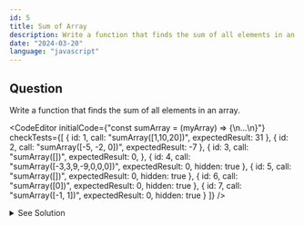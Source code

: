 ```yaml
---
id: 5
title: Sum of Array
description: Write a function that finds the sum of all elements in an array.
date: "2024-03-20"
language: "javascript"
---
```


## Question
Write a function that finds the sum of all elements in an array.


<CodeEditor 
    initialCode={"const sumArray = (myArray) => {\n...\n}"}
    checkTests={[
        {
         id: 1,
         call: "sumArray([1,10,20])",
         expectedResult: 31
        },
        {
         id: 2,
         call: "sumArray([-5, -2, 0])",
         expectedResult: -7
        },
        {
         id: 3,
        call:  "sumArray([])",
            expectedResult: 0,
        },
        {
         id: 4,
         call: "sumArray([-3,3,9,-9,0,0,0])",
         expectedResult: 0,
         hidden: true
        },
      {
         id: 5,
         call: "sumArray([])",
         expectedResult: 0,
         hidden: true
      },
      {
         id: 6,
         call: "sumArray([0])",
         expectedResult: 0,
         hidden: true
      },
      {
         id: 7,
         call: "sumArray([-1, 1])",
         expectedResult: 0,
         hidden: true
      }
        ]}
/>

<details>
  <summary>See Solution</summary>

## Solution
```js
const sumArray = (myArray) => {
   return myArray.reduce((acc, current) => acc + current, 0)
}
```



### Explanation
The operation is simple.
We loop through the numbers from 1 to 100 and check if the number is divisible by 3, 5 or both. 
If it is divisible by 3, we print "Fizz", if it is divisible by 5, we print "Buzz" and if it is divisible by both 3 and 5, we print "FizzBuzz". 
If none of the conditions are met, we print the number itself.

## Complexity Analysis
The time complexity for this algorithm is O(n) where n is the value given to the function.


## Alternative
### Recursive
```js
const sumArray = (myArray) => {
   let result = 0
   for(const i of myArray){
    result += i
   }
   return result
}
```

</details>